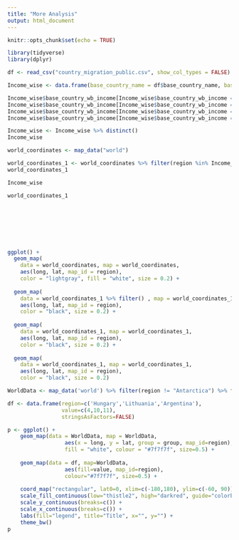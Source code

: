 ```yaml
---
title: "More Analysis"
output: html_document
---
```


```r
knitr::opts_chunk$set(echo = TRUE)
```


```r

library(tidyverse)
library(dplyr)

```


```r
df <- read_csv("country_migration_public.csv", show_col_types = FALSE)

Income_wise <- data.frame(base_country_name = df$base_country_name, base_country_wb_income = df$base_country_wb_income)

Income_wise$base_country_wb_income[Income_wise$base_country_wb_income == 'High Income'] <- 4
Income_wise$base_country_wb_income[Income_wise$base_country_wb_income == 'Upper Middle Income'] <- 3
Income_wise$base_country_wb_income[Income_wise$base_country_wb_income == 'Lower Middle Income'] <- 2
Income_wise$base_country_wb_income[Income_wise$base_country_wb_income == 'Low Income'] <- 1

Income_wise <- Income_wise %>% distinct()
Income_wise

```

```r

world_coordinates <- map_data("world")

world_coordinates_1 <- world_coordinates %>% filter(region %in% Income_wise$base_country_name)
world_coordinates_1

Income_wise

world_coordinates_1









```

```r

ggplot() +
  geom_map(
    data = world_coordinates, map = world_coordinates,
    aes(long, lat, map_id = region),
    color = "lightgray", fill = "white", size = 0.2) +
  
  geom_map(
    data = world_coordinates_1 %>% filter() , map = world_coordinates_1,
    aes(long, lat, map_id = region),
    color = "black", size = 0.2) +
  
  geom_map(
    data = world_coordinates_1, map = world_coordinates_1,
    aes(long, lat, map_id = region),
    color = "black", size = 0.2) +
  
  geom_map(
    data = world_coordinates_1, map = world_coordinates_1,
    aes(long, lat, map_id = region),
    color = "black", size = 0.2)

```


```r


WorldData <- map_data('world') %>% filter(region != "Antarctica") %>% fortify

df <- data.frame(region=c('Hungary','Lithuania','Argentina'), 
                 value=c(4,10,11), 
                 stringsAsFactors=FALSE)

p <- ggplot() +
    geom_map(data = WorldData, map = WorldData,
                  aes(x = long, y = lat, group = group, map_id=region),
                  fill = "white", colour = "#7f7f7f", size=0.5) + 
  
    geom_map(data = df, map=WorldData,
                  aes(fill=value, map_id=region),
                  colour="#7f7f7f", size=0.5) +
  
    coord_map("rectangular", lat0=0, xlim=c(-180,180), ylim=c(-60, 90)) +
    scale_fill_continuous(low="thistle2", high="darkred", guide="colorbar") +
    scale_y_continuous(breaks=c()) +
    scale_x_continuous(breaks=c()) +
    labs(fill="legend", title="Title", x="", y="") +
    theme_bw()
p 

```




